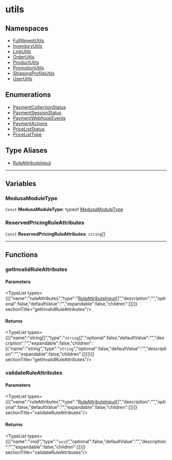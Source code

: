 
# utils

## Namespaces

- [FulfillmentUtils](../../utils/utils.FulfillmentUtils/page.mdx)
- [InventoryUtils](../../utils/utils.InventoryUtils/page.mdx)
- [LinkUtils](../../utils/utils.LinkUtils/page.mdx)
- [OrderUtils](../../utils/utils.OrderUtils/page.mdx)
- [ProductUtils](../../utils/utils.ProductUtils/page.mdx)
- [PromotionUtils](../../utils/utils.PromotionUtils/page.mdx)
- [ShippingProfileUtils](../../utils/utils.ShippingProfileUtils/page.mdx)
- [UserUtils](../../utils/utils.UserUtils/page.mdx)

## Enumerations

- [PaymentCollectionStatus](../../utils/enums/utils.PaymentCollectionStatus/page.mdx)
- [PaymentSessionStatus](../../utils/enums/utils.PaymentSessionStatus/page.mdx)
- [PaymentWebhookEvents](../../utils/enums/utils.PaymentWebhookEvents/page.mdx)
- [PaymentActions](../../utils/enums/utils.PaymentActions/page.mdx)
- [PriceListStatus](../../utils/enums/utils.PriceListStatus/page.mdx)
- [PriceListType](../../utils/enums/utils.PriceListType/page.mdx)

## Type Aliases

- [RuleAttributeInput](../../utils/types/utils.RuleAttributeInput/page.mdx)

___

## Variables

### MedusaModuleType

 `Const` **MedusaModuleType**: typeof [MedusaModuleType](page.mdx#medusamoduletype)

### ReservedPricingRuleAttributes

 `Const` **ReservedPricingRuleAttributes**: `string`[]

___

## Functions

### getInvalidRuleAttributes

#### Parameters

<TypeList types={[{"name":"ruleAttributes","type":"[RuleAttributeInput](../../utils/types/utils.RuleAttributeInput/page.mdx)[]","description":"","optional":false,"defaultValue":"","expandable":false,"children":[]}]}  sectionTitle="getInvalidRuleAttributes"/>

#### Returns

<TypeList types={[{"name":"string[]","type":"`string`[]","optional":false,"defaultValue":"","description":"","expandable":false,"children":[{"name":"string","type":"`string`","optional":false,"defaultValue":"","description":"","expandable":false,"children":[]}]}]}  sectionTitle="getInvalidRuleAttributes"/>

### validateRuleAttributes

#### Parameters

<TypeList types={[{"name":"ruleAttributes","type":"[RuleAttributeInput](../../utils/types/utils.RuleAttributeInput/page.mdx)[]","description":"","optional":false,"defaultValue":"","expandable":false,"children":[]}]}  sectionTitle="validateRuleAttributes"/>

#### Returns

<TypeList types={[{"name":"void","type":"`void`","optional":false,"defaultValue":"","description":"","expandable":false,"children":[]}]}  sectionTitle="validateRuleAttributes"/>
